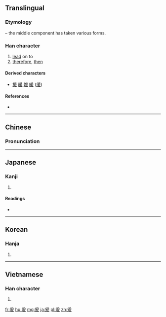 ==Translingual==
===Etymology===
{{Han compound|爪|t1=hand, claw|alt1=爫|又|t2=hand|ls=ic}} – the middle component has taken various forms.

===Han character===
{{Han char|rn=87|rad=爪|as=05|sn=9|four=2044<sub>7</sub>|canj=月一大水 (BMKE)|ids=⿳[[爫]][[一]][[友]]}}

# [[lead]] on to
# [[therefore]], [[then]]

====Derived characters====
* [[援]] [[暖]] [[煖]] [[緩]] ([[缓]])

====References====
* {{Han ref|kx=0689.050|dkj=19672|dj=1102.080|hdz=32032.010|uh=7230|ud=29232|bh=ACB8|bd=44216}}

----

==Chinese==
{{zh-hanzi-box|[[爰]]}}

===Pronunciation===
{{zh-pron
|m=yuán
|c=jyun4,wun4
|mc=y
|oc=y
|ma=
|cat=v,adv
}}

----

==Japanese==

===Kanji===
{{ja-kanji|grade=|rs=爪05}}

# {{defn|lang=ja|sort=爪05}}

====Readings====
* {{ja-readings|goon=[[おん]] (on) < [[をん]] (won)|kanon=[[えん]] (en) < [[ゑん]] (wen)|kun=[[ここに]] (kokoni)}}

----

==Korean==

===Hanja===
{{ko-hanja|hangeul=원|eumhun=|rv=won|mr=wŏn|y=wen}}

# {{defn|lang=ko|sort=爪05}}

----

==Vietnamese==

===Han character===
{{vi-hantu|[[vươn]]|rs=爪05}}

# {{defn|lang=vi|sort=爪05}}

[[fr:爰]]
[[hu:爰]]
[[mg:爰]]
[[ja:爰]]
[[pl:爰]]
[[zh:爰]]